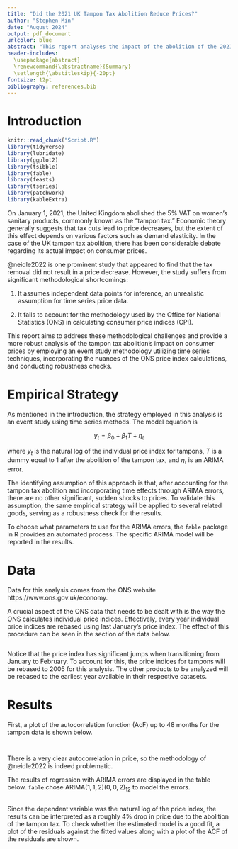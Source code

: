 ```yaml
---
title: "Did the 2021 UK Tampon Tax Abolition Reduce Prices?"
author: "Stephen Min"
date: "August 2024"
output: pdf_document
urlcolor: blue
abstract: "This report analyses the impact of the abolition of the 2021 UK tampon tax on prices. In particular, it is found that the elimination of the tax resulted in a roughly 4% decrease in the price of tampons, meaning that a majority of the savings was passed on to the consumers."
header-includes:
  \usepackage{abstract}
  \renewcommand{\abstractname}{Summary}
  \setlength{\abstitleskip}{-20pt}
fontsize: 12pt
bibliography: references.bib
---
```


# Introduction

```r
knitr::read_chunk("Script.R")
library(tidyverse)
library(lubridate)
library(ggplot2)
library(tsibble)
library(fable)
library(feasts)
library(tseries)
library(patchwork)
library(kableExtra)
```

On January 1, 2021, the United Kingdom abolished the 5% VAT on women's sanitary products, commonly known as the "tampon tax." Economic theory generally suggests that tax cuts lead to price decreases, but the extent of this effect depends on various factors such as demand elasticity. In the case of the UK tampon tax abolition, there has been considerable debate regarding its actual impact on consumer prices.

@neidle2022 is one prominent study that appeared to find that the tax removal did not result in a price decrease. However, the study suffers from significant methodological shortcomings:

1.  It assumes independent data points for inference, an unrealistic assumption for time series price data.

2.  It fails to account for the methodology used by the Office for National Statistics (ONS) in calculating consumer price indices (CPI).

This report aims to address these methodological challenges and provide a more robust analysis of the tampon tax abolition's impact on consumer prices by employing an event study methodology utilizing time series techniques, incorporating the nuances of the ONS price index calculations, and conducting robustness checks.

# Empirical Strategy

As mentioned in the introduction, the strategy employed in this analysis is an event study using time series methods. The model equation is

$$
y_t = \beta_0 + \beta_1 T + \eta_t
$$

where $y_t$ is the natural log of the individual price index for tampons, $T$ is a dummy equal to 1 after the abolition of the tampon tax, and $\eta_t$ is an ARIMA error.

The identifying assumption of this approach is that, after accounting for the tampon tax abolition and incorporating time effects through ARIMA errors, there are no other significant, sudden shocks to prices. To validate this assumption, the same empirical strategy will be applied to several related goods, serving as a robustness check for the results.

To choose what parameters to use for the ARIMA errors, the `fable` package in R provides an automated process. The specific ARIMA model will be reported in the results.

# Data 

Data for this analysis comes from the ONS website https://www.ons.gov.uk/economy. 

A crucial aspect of the ONS data that needs to be dealt with is the way the ONS calculates individual price indices. Effectively, every year individual price indices are rebased using last January's price index. The effect of this procedure can be seen in the section of the data below.

```r
```

Notice that the price index has significant jumps when transitioning from January to February. To account for this, the price indices for tampons will be rebased to 2005 for this analysis. The other products to be analyzed will be rebased to the earliest year available in their respective datasets.

# Results

First, a plot of the autocorrelation function (AcF) up to 48 months for the tampon data is shown below.

```r
```

```r
```

There is a very clear autocorrelation in price, so the methodology of @neidle2022 is indeed problematic.

The results of regression with ARIMA errors are displayed in the table below. `fable` chose ARIMA$(1,1,2)(0,0,2)_{12}$ to model the errors.

```r
```

Since the dependent variable was the natural log of the price index, the results can be interpreted as a roughly 4% drop in price due to the abolition of the tampon tax. To check whether the estimated model is a good fit, a plot of the residuals against the fitted values along with a plot of the ACF of the residuals are shown.

```r
```

